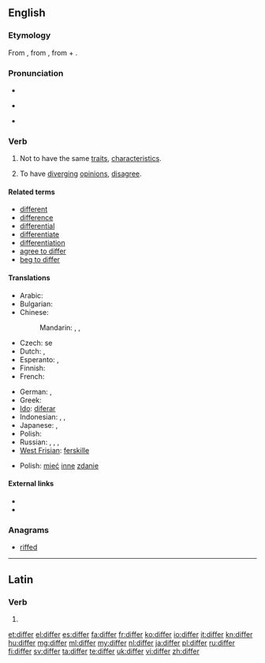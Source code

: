 ==English==

===Etymology===
From {{etyl|enm}} {{term|differen}}, from {{etyl|la}} {{term|differo|differō|carry apart, put off, defer; differ|lang=la}}, from {{term|dis-||apart|lang=la}} + {{term|fero|ferō|carry, bear|lang=la}}.

===Pronunciation===
* {{audio|en-us-differ.ogg|Audio (US)}}
* {{a|UK}} {{IPA|/ˈdɪfə/}}
* {{rhymes|ɪfə(r)}}

===Verb===
{{en-verb}}

# Not to have the same [[traits]], [[characteristic|characteristics]].
# {{context|people, groups, etc.}} To have [[diverge|diverging]] [[opinion]]s, [[disagree]].

====Related terms====
* [[different]]
* [[difference]]
* [[differential]]
* [[differentiate]]
* [[differentiation]]
* [[agree to differ]]
* [[beg to differ]]

====Translations====
{{trans-top|not to have the same characteristics}}
* Arabic: {{t|ar|اختلف|tr=ixtálafa|sc=Arab}}
* Bulgarian: {{t|bg|различавам се}}
* Chinese:
*: Mandarin: {{t|zh|不同|tr=bùtóng|sc=Hani}}, {{t|zh|差別|sc=Hani}}, {{t|zh|差别|tr=chābié|sc=Hani}}
* Czech: {{t-|cs|lišit}} se
* Dutch: {{t+|nl|verschillen}}, {{t+|nl|afwijken}}
* Esperanto: {{t|eo|malsimili}}, {{t|eo|diferenci}}
* Finnish: {{t+|fi|erota}}
* French: {{t+|fr|différer}}
{{trans-mid}}
* German: {{t|de|unterscheiden|alt=sich unterscheiden}}, {{t|de|abweichen}}
* Greek: {{t+|el|διαφέρω|tr=diaféro}}
* [[Ido]]: [[diferar]]
* Indonesian: {{t-|id|beda|xs=Indonesian}}, {{t-|id|beda|alt=berbeda|xs=Indonesian}}, {{t-|id|lain|alt=berlainan|xs=Indonesian}}
* Japanese: {{t|ja|異なる|tr=ことなる, kotonaru|sc=Jpan}}, {{t|ja|違う|tr=ちがう, chigau|sc=Jpan}}
* Polish: {{t|pl|różnić się}}
* Russian: {{t|ru|отличаться|tr=otličat’sja|sc=Cyrl}}, {{t|ru|отличиться|tr=otličít’sja|sc=Cyrl}}, {{t|ru|различаться|tr=različat’sja|sc=Cyrl}}, {{t|ru|различиться|tr=različít’sja|sc=Cyrl}}
* [[West Frisian]]: [[ferskille]]
{{trans-bottom}}

{{trans-top|to have diverging opinions, disagree}}
* Polish: [[mieć]] [[inne]] [[zdanie]]
{{trans-mid}}
{{trans-bottom}}

====External links====
* {{R:Webster 1913}}
* {{R:Century 1911}}

===Anagrams===
* [[riffed#English|riffed]]

----

==Latin==

===Verb===
{{la-verb-form|differ}}

# {{conjugation of|differo|differō|2|s|pres|act|imp|lang=la}}

[[et:differ]]
[[el:differ]]
[[es:differ]]
[[fa:differ]]
[[fr:differ]]
[[ko:differ]]
[[io:differ]]
[[it:differ]]
[[kn:differ]]
[[hu:differ]]
[[mg:differ]]
[[ml:differ]]
[[my:differ]]
[[nl:differ]]
[[ja:differ]]
[[pl:differ]]
[[ru:differ]]
[[fi:differ]]
[[sv:differ]]
[[ta:differ]]
[[te:differ]]
[[uk:differ]]
[[vi:differ]]
[[zh:differ]]